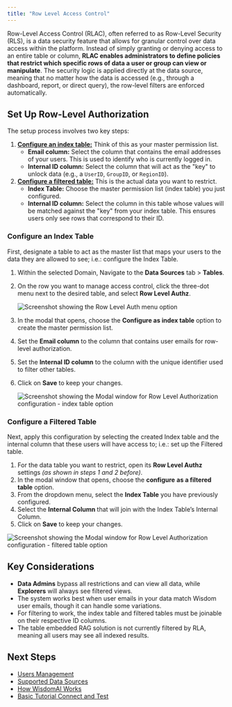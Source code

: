 ```yaml
---
title: "Row Level Access Control"
---
```


Row-Level Access Control (RLAC), often referred to as Row-Level Security (RLS), is a data security feature that allows for granular control over data access within the platform. Instead of simply granting or denying access to an entire table or column, **RLAC enables administrators to define policies that restrict which specific rows of data a user or group can view or manipulate**. The security logic is applied directly at the data source, meaning that no matter how the data is accessed (e.g., through a dashboard, report, or direct query), the row-level filters are enforced automatically.

## Set Up Row-Level Authorization

The setup process involves two key steps:

1. [**Configure an index table:**](#configure-an-index-table) Think of this as your master permission list.
   - **Email column:** Select the column that contains the email addresses of your users. This is used to identify who is currently logged in.
   - **Internal ID column:** Select the column that will act as the "key" to unlock data (e.g., a `UserID`, `GroupID`, or `RegionID`).
2. [**Configure a filtered table:**](#configure-a-filtered-table) This is the actual data you want to restrict.
   - **Index Table:** Choose the master permission list (index table) you just configured.
   - **Internal ID column:** Select the column in this table whose values will be matched against the "key" from your index table. This ensures users only see rows that correspond to their ID.

### Configure an Index Table

First, designate a table to act as the master list that maps your users to the data they are allowed to see; i.e.: configure the Index Table.

1. Within the selected Domain, Navigate to the **Data Sources** tab \> **Tables**.
2. On the row you want to manage access control, click the three-dot menu next to the desired table, and select **Row Level Authz**.

   ![Screenshot showing the Row Level Auth menu option](/images/row-level-auth-01.png)
3. In the modal that opens, choose the **Configure as index table** option to create the master permission list.
4. Set the **Email column** to the column that contains user emails for row-level authorization.
5. Set the **Internal ID column** to the column with the unique identifier used to filter other tables.
6. Click on **Save** to keep your changes.

   ![Screenshot showing the Modal window for Row Level Authorization configuration - index table option](/images/row-level-auth-02.png)

### Configure a Filtered Table

Next, apply this configuration by selecting the created Index table and the internal column that these users will have access to; i.e.: set up the Filtered table.

1. For the data table you want to restrict, open its **Row Level Authz** settings _(as shown in steps 1 and 2 before)_.
2. In the modal window that opens, choose the **configure** **as a filtered table** option.
3. From the dropdown menu, select the **Index Table** you have previously configured.
4. Select the **Internal Column** that will join with the Index Table’s Internal Column.
5. Click on **Save** to keep your changes.

![Screenshot showing the Modal window for Row Level Authorization configuration - filtered table option](/images/row-level-auth-03.png)

## Key Considerations

- **Data Admins** bypass all restrictions and can view all data, while **Explorers** will always see filtered views.
- The system works best when user emails in your data match Wisdom user emails, though it can handle some variations.
- For filtering to work, the index table and filtered tables must be joinable on their respective ID columns.
- The table embedded RAG solution is not currently filtered by RLA, meaning all users may see all indexed results.

## Next Steps

- [Users Management](/manage-account/access-management/users-management)
- [Supported Data Sources](/getting-started/supported-data-sources)
- [How WisdomAI Works](/getting-started/how-wisdom-ai-works)
- [Basic Tutorial Connect and Test](/setting-up-wisdom-ai/basic-tutorial-connect-and-test)